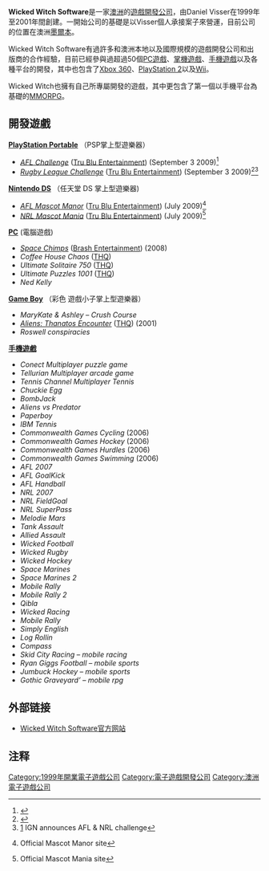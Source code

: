 {{NoteTA|G1=Games}}
{{Infobox_Company |
  company_name   = Wicked Witch Software |
  company_logo   =  | |
  company_type   = [[遊戲開發者|遊戲開發商]] |
  foundation     = 1999年 |
  location       = [[澳洲|澳洲]][[墨爾本|墨爾本]] |
  key_people     = '''常务董事'''：Daniel Visser|
  num_employees  = 約20人<ref name="Gamespot interviews Daniel Visser">[http://au.gamespot.com/news/blogs/spot-on/909183774/26894893/oz-developer-watch-wicked-witch-software.html]{{dead link|date=2017年11月 |bot=InternetArchiveBot |fix-attempted=yes }} Gamespot interviews Daniel Visser</ref> |
  industry       = [[電子遊戲業|電子遊戲業]] |
  homepage       = http://www.wicked-witch.com.au/ |
}}
'''Wicked Witch Software'''是一家[[澳洲|澳洲]]的[[遊戲開發者|遊戲開發公司]]，由Daniel Visser在1999年至2001年間創建。一開始公司的基礎是以Visser個人承接案子來營運，目前公司的位置在澳洲[[墨爾本|墨爾本]]。

Wicked Witch Software有過許多和澳洲本地以及國際規模的遊戲開發公司和出版商的合作經驗，目前已經參與過超過50個[[電腦遊戲|PC遊戲]]、[[掌機遊戲|掌機遊戲]]、[[手機遊戲|手機遊戲]]以及各種平台的開發，其中也包含了[[Xbox_360|Xbox 360]]、[[PlayStation_2|PlayStation 2]]以及[[Wii|Wii]]。

Wicked Witch也擁有自己所專屬開發的遊戲，其中更包含了第一個以手機平台為基礎的[[MMORPG|MMORPG]]。

== 開發遊戲 ==
'''[[PlayStation_Portable|PlayStation Portable]]'''
（PSP掌上型遊樂器）
* ''[[AFL_Challenge|AFL Challenge]]'' ([[Home_Entertainment_Suppliers|Tru Blu Entertainment]]) (September 3 2009)<ref name="EB pp AFL">{{cite web |url=http://www.ebgames.com.au/psp/product.cfm?id=14730&refer=productsearch |title=EB Games product page AFL |accessdate=2009-07-13 |deadurl=yes |archiveurl=https://web.archive.org/web/20091003153908/http://www.ebgames.com.au/psp/product.cfm?id=14730&refer=productsearch |archivedate=2009-10-03 }}</ref>
* ''[[Rugby_League_Challenge|Rugby League Challenge]]'' ([[Home_Entertainment_Suppliers|Tru Blu Entertainment]]) (September 3 2009)<ref name="EB pp NRL">{{cite web | url = http://www.ebgames.com.au/psp/product.cfm?id=14732&refer=productsearch | title = EB Games product page NRL | accessdate = 2009-07-13 | deadurl = yes | archiveurl = https://web.archive.org/web/20090716180733/http://www.ebgames.com.au/psp/product.cfm?id=14732&refer=productsearch | archivedate = 2009-07-16 }}</ref><ref name="IGN announces AFL & NRL challenge">[http://au.psp.ign.com/articles/979/979979p1.html] {{Wayback|url=http://au.psp.ign.com/articles/979/979979p1.html |date=20090509083435 }} IGN announces AFL & NRL challenge</ref>

'''[[Nintendo_DS|Nintendo DS]]'''
（任天堂 DS 掌上型遊樂器)
* ''[[AFL_Mascot_Manor_(video_game)|AFL Mascot Manor]]'' ([[Home_Entertainment_Suppliers|Tru Blu Entertainment]]) (July 2009)<ref name="Official Mascot Manor site">{{cite web |url=http://www.mascotgame.com.au/AFL/page.php?request=home |title=存档副本 |accessdate=2009-05-25 |deadurl=yes |archiveurl=https://web.archive.org/web/20091013150003/http://www.mascotgame.com.au/AFL/page.php?request=home |archivedate=2009-10-13 }} Official Mascot Manor site</ref>
* ''[[NRL_Mascot_Mania|NRL Mascot Mania]]'' ([[Home_Entertainment_Suppliers|Tru Blu Entertainment]]) (July 2009)<ref name="Official Mascot Mania site">{{cite web |url=http://www.mascotgame.com.au/NRL/page.php?request=home |title=存档副本 |accessdate=2011-03-03 |deadurl=yes |archiveurl=https://web.archive.org/web/20090708160449/http://www.mascotgame.com.au/NRL/page.php?request=home |archivedate=2009-07-08 }} Official Mascot Mania site</ref>

'''[[IBM_PC_clone|PC]]'''
(電腦遊戲)
* ''[[Space_Chimps_(video_game)|Space Chimps]]'' ([[Brash_Entertainment|Brash Entertainment]]) (2008)
* ''Coffee House Chaos'' ([[THQ|THQ]])
* ''Ultimate Solitaire 750'' ([[THQ|THQ]])
* ''Ultimate Puzzles 1001'' ([[THQ|THQ]])
* ''Ned Kelly''

'''[[Game_Boy|Game Boy]]'''
（彩色 遊戲小子掌上型遊樂器）
* ''MaryKate & Ashley – Crush Course''
* ''[[Aliens:_Thanatos_Encounter|Aliens: Thanatos Encounter]]'' ([[THQ|THQ]]) (2001)
* ''Roswell conspiracies''

'''[[手機遊戲|手機遊戲]]'''
* ''Conect  Multiplayer puzzle game''	
* ''Tellurian  Multiplayer arcade game''
* ''Tennis Channel Multiplayer Tennis''
* ''Chuckie Egg''	
* ''BombJack''						
* ''Aliens vs Predator''					
* ''Paperboy''						
* ''IBM Tennis''						
* ''Commonwealth Games Cycling'' (2006)
* ''Commonwealth Games Hockey''	(2006)			
* ''Commonwealth Games Hurdles'' (2006)				
* ''Commonwealth Games Swimming'' (2006)				
* ''AFL 2007''						
* ''AFL GoalKick''						
* ''AFL Handball''						
* ''NRL 2007''						
* ''NRL FieldGoal''						
* ''NRL SuperPass''						
* ''Melodie Mars''						
* ''Tank Assault''						
* ''Allied Assault''						
* ''Wicked Football''						
* ''Wicked Rugby'' 						
* ''Wicked Hockey''						
* ''Space Marines''						
* ''Space Marines 2''						
* ''Mobile Rally''						
* ''Mobile Rally 2''						
* ''Qibla''							
* ''Wicked Racing''						
* ''Mobile Rally''						
* ''Simply English''						
* ''Log Rollin''						
* ''Compass''							
* ''Skid City Racing – mobile racing''			
* ''Ryan Giggs Football – mobile sports''			
* ''Jumbuck Hockey – mobile sports''			
* ''Gothic Graveyard’ – mobile rpg''

== 外部链接 ==
* [http://www.wicked-witch.com.au/ Wicked Witch Software官方网站] {{Wayback|url=http://www.wicked-witch.com.au/ |date=20200313185419 }}

== 注释 ==
{{reflist}}

[[Category:1999年開業電子遊戲公司|Category:1999年開業電子遊戲公司]]
[[Category:電子遊戲開發公司|Category:電子遊戲開發公司]]
[[Category:澳洲電子遊戲公司|Category:澳洲電子遊戲公司]]